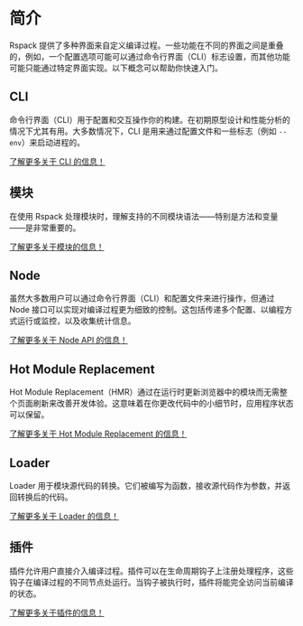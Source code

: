 # 简介

Rspack 提供了多种界面来自定义编译过程。一些功能在不同的界面之间是重叠的，例如，一个配置选项可能可以通过命令行界面（CLI）标志设置，而其他功能可能只能通过特定界面实现。以下概念可以帮助你快速入门。

## CLI

命令行界面（CLI）用于配置和交互操作你的构建。在初期原型设计和性能分析的情况下尤其有用。大多数情况下，CLI 是用来通过配置文件和一些标志（例如 `--env`）来启动进程的。

[了解更多关于 CLI 的信息！](/api/cli)

## 模块

在使用 Rspack 处理模块时，理解支持的不同模块语法——特别是方法和变量——是非常重要的。

[了解更多关于模块的信息！](/api/modules/module-methods)

## Node

虽然大多数用户可以通过命令行界面（CLI）和配置文件来进行操作，但通过 Node 接口可以实现对编译过程更为细致的控制。这包括传递多个配置、以编程方式运行或监控，以及收集统计信息。

[了解更多关于 Node API 的信息！](/api/node-api)

## Hot Module Replacement

Hot Module Replacement（HMR）通过在运行时更新浏览器中的模块而无需整个页面刷新来改善开发体验。这意味着在你更改代码中的小细节时，应用程序状态可以保留。

[了解更多关于 Hot Module Replacement 的信息！](/api/hmr)

## Loader

Loader 用于模块源代码的转换。它们被编写为函数，接收源代码作为参数，并返回转换后的代码。

[了解更多关于 Loader 的信息！](/api/loader-api)

## 插件

插件允许用户直接介入编译过程。插件可以在生命周期钩子上注册处理程序，这些钩子在编译过程的不同节点处运行。当钩子被执行时，插件将能完全访问当前编译的状态。

[了解更多关于插件的信息！](/api/plugin-api/index)
